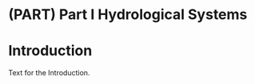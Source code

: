 # (PART) Part I Hydrological Systems {-#Part1_Hydrological_Systems} 

# Introduction {#Introduction}

Text for the Introduction.
